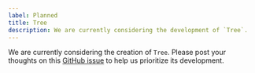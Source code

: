 ```yaml
---
label: Planned
title: Tree
description: We are currently considering the development of `Tree`.
---
```


We are currently considering the creation of `Tree`. Please post your thoughts on this [GitHub issue](https://github.com/yamada-ui/yamada-ui/issues/990) to help us prioritize its development.
